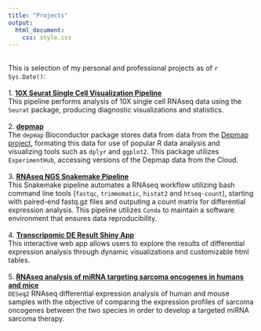 ```yaml
---
title: "Projects"
output:
  html_document:
    css: style.css
---
```

<br/>
This is selection of my personal and professional projects as of `r Sys.Date()`:
<br/>
<br/>
1. [**10X Seurat Single Cell Visualization Pipeline**](https://github.com/tfkillian/single_cell_GoT)
<br/>
This pipeline performs analysis of 10X single cell RNAseq data using the `Seurat`
package, producing diagnostic visualizations and statistics.
<br/>
<br/>
2. [**depmap**](http://bioconductor.org/packages/release/data/experiment/html/depmap.html)
<br/>
The `depmap` Bioconductor package stores data from data from the
[Depmap project](https://depmap.org/portal/), formating this data
for use of popular R data analysis and visualizing tools such as `dplyr` and
`ggplot2`. This package utilizes `ExperimentHub`, accessing versions of the
Depmap data from the Cloud.
<br/>
<br/>
3. [**RNAseq NGS Snakemake Pipeline**](https://github.com/tfkillian/RNAseq_snakemake)
<br/>
This Snakemake pipeline automates a RNAseq workflow utilizing bash command line
tools (`fastqc`, `trimmomatic`, `histat2` and `htseq-count`), starting with
paired-end fastq.gz files and outputing a count matrix for differential
expression analysis. This pipeline utilizes `Conda` to maintain a software
environment that ensures data reproducibility.
<br/>
<br/>
4. [**Transcripomic DE Result Shiny App **](https://github.com/tfkillian/shiny)
<br/>
This interactive web app allows users to explore the results of differential
expression analysis through dynamic visualizations and customizable html tables.
<br/>
<br/>
5. [**RNAseq analysis of miRNA targeting sarcoma oncogenes in humans and mice**](https://github.com/tfkillian/soft_tissue_sarcoma)
<br/>
`DESeq2` RNAseq differential expression analysis of human and mouse samples with
the objective of comparing the expression profiles of sarcoma oncogenes between
the two species in order to develop a targeted miRNA sarcoma therapy.
<br/>
<br/>
<!-- [**GSEA network analysis pipeline in R**](https://github.com/tfkillian/GSEA_network_analysis) -->
<!-- <br/> -->
<!-- This pipeline performs GSEA network analysis on a set of enriched genes taken -->
<!-- from a differential expression analysis, producing network visualizations and -->
<!-- statistics. -->
<!-- <br/> -->
<!-- <br/> -->